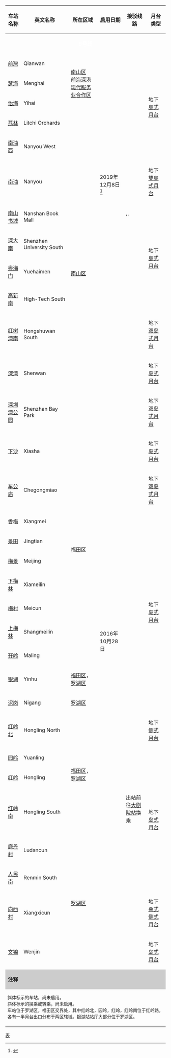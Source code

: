 {| class="wikitable"
! 车站名称{{ref label|Line_9_Table|1|1↑}}
! 英文名称
! 所在区域
! 启用日期
! 接驳线路{{ref label|Line_9_Table|2|2↑}}
! 月台类型
|-
| colspan=6 align="center" style="background:{{深圳地铁色彩|9}};" | <span style="color:#FFFFFF;">'''9号线'''</span>
|- align="center"
! [[前灣站|前灣]]
| Qianwan
| rowspan=3| [[南山区 (深圳市)|南山区]]<br/>[[前海深港现代服务业合作区]]
| rowspan=10| 2019年12月8日<ref>{{cite web|url=http://www.sznews.com/news/content/2019-11/22/content_22650350.htm|date=2019-11-22|accessdate=2019-11-22|title=9号线西延线计划12月8日开通，前海至罗湖文锦只需约44分钟|work=深圳新闻网 深圳商报}}</ref>
| align=left | {{深圳地鐵|5|c}}
|rowspan=5| 地下[[島式月台]]
|- align="center"
! [[梦海站|梦海]]
| Menghai
| 
|- align="center"
! [[怡海站|怡海]]
| Yihai
|
|- align="center"
! [[荔林站|荔林]]
| Litchi Orchards
| rowspan=10|[[南山区 (深圳市)|南山区]]
|
|- align="center"
! [[南油西站|南油西]]
| Nanyou West
| 
|- align="center"
! [[南油站|南油]]
| Nanyou
|align=left | ''{{深圳地鐵|12|c}}''
|地下[[雙島式月台]]
|- align="center"
! [[南山书城站|南山书城]]
| Nanshan Book Mall
| align=left |''
|rowspan=4| 地下[[島式月台]]
|- align="center"
! [[深大南站|深大南]]
| Shenzhen University South
| align=left |''{{深圳地鐵|15|c}}''
|- align="center"
![[粤海门站|粤海门]]
| Yuehaimen
|align=left | ''{{深圳地鐵|13|c}}''
|- align="center"
! [[高新南站|高新南]]
| High-Tech South
|
|- align="center"
! [[红树湾南站|红树湾南]]
|Hongshuwan South
| rowspan=22| 2016年10月28日
| align=left | {{深圳地鐵|11|c}}
| rowspan=1| 地下[[双岛式月台]]
|- align="center"
! [[深湾站|深湾]]
| Shenwan
|
| rowspan=1| 地下[[岛式月台]]
|- align="center"
! [[深圳湾公园站|深圳湾公园]]
| Shenzhan Bay Park
|
| rowspan=1| 地下[[双岛式月台]]
|- align="center"
! [[下沙站 (深圳)|下沙]] 
| Xiasha
|rowspan=9|[[福田区]]
|  
| rowspan=1|地下[[岛式月台]]
|- align="center"
!  [[車公廟站 (深圳)|车公庙]]
| Chegongmiao
|align=left | {{深圳地鐵|1|c}} {{深圳地鐵|7|c}} {{深圳地鐵|11|c}}
| rowspan=1| 地下[[双岛式月台]]
|- align="center"
! [[香梅站|香梅]]   
| Xiangmei
| align=left | 
| rowspan=9|地下[[岛式月台]]
|- align="center"
! [[景田站|景田]]
| Jingtian
|align=left | {{换乘深圳地铁2、8号线}}
|- align="center"
! [[梅景站|梅景]]
| Meijing
| 
|- align="center"
! [[下梅林站|下梅林]]
| Xiameilin
| 
|- align="center"
! [[梅村站 (深圳)|梅村]]    
| Meicun
| align=left | 
|- align="center"
! [[上梅林站|上梅林]]
| Shangmeilin
|align=left | {{深圳地鐵|4|c}} 
|- align="center"
! [[孖岭站|孖岭]]
| Maling
| align=left | {{深圳地鐵|10|c}}
|- align="center"
! [[银湖站 (深圳地铁)|银湖]]
| Yinhu 
|[[福田区]]，[[罗湖区]]{{ref label|Line_9_Table|3|3↑}}
|align=left | {{深圳地鐵|6|c}}
|- align="center"
! [[泥岗站|泥岗]]
| Nigang 
|[[罗湖区]]
| align=left | 
|- align="center"
! [[红岭北站|红岭北]]
| Hongling North
|rowspan=4|[[福田区]]，[[罗湖区]]{{ref label|Line_9_Table|3|3↑}}
|align=left | {{深圳地鐵|7|c}} 
| 地下[[侧式月台]]
|- align="center"
! [[园岭站|园岭]]    
| Yuanling
|
| rowspan=5 | 地下[[岛式月台]]
|- align="center"
! [[红岭站|红岭]]
| Hongling
|align=left | {{深圳地鐵|3|c}} 
|- align="center"
! [[红岭南站|红岭南]]
| Hongling South
| align=left| 出站前往[[大劇院站_(深圳)|大剧院站]]换乘<br/>{{深圳地铁|1|c}}<br/>{{换乘深圳地铁2、8号线}}
|- align="center"
! [[鹿丹村站|鹿丹村]]      
| Ludancun
|rowspan=4| [[罗湖区]]
| 
|- align="center"
! [[人民南站|人民南]]
| Renmin South
| 
|- align="center"
! [[向西村站|向西村]]
| Xiangxicun
| 
| 地下[[侧式叠式月台|叠式侧式月台]]
|- align="center"
! [[文锦站|文锦]] 
|Wenjin 
| align=left | 
| 地下[[岛式月台]]
|- align="center"
| colspan=6 style="background:#CCCCCC;" | '''注释'''
|-
| colspan=6 width=650 style="font-size:85%;" | {{note label|Line_5_Table|1|1↑}}斜体标示的车站，尚未启用。<br />{{note label|Line_5_Table|2|2↑}}斜体标示的换乘或转乘，尚未启用。<br />{{note label|Line_5_Table|3|3↑}}车站位于罗湖区，福田区交界处，其中红岭北，园岭，红岭，红岭南位于红岭路，各有一半月台出口分布于两区辖域。银湖站站厅大部分位于罗湖区。
|-
| colspan=6 style="font-size:85%;" | <div style="text-align: right;">{{Tnavbar|深圳地铁9号线车站列表|mini=1}}</div>
|}<noinclude>
[[Category:深圳地铁车站列表模板|表]]
</noinclude>